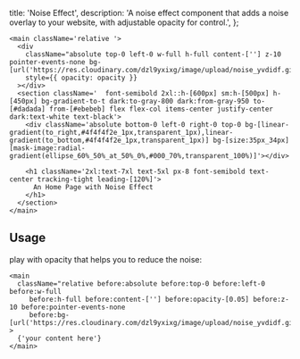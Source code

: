   title: 'Noise Effect',
  description:
    'A noise effect component that adds a noise overlay to your website, with adjustable opacity for control.',
};

<ComponentCodePreview name='noise-effect' isTab isFitheight>

```tsx
<main className='relative '>
  <div
    className="absolute top-0 left-0 w-full h-full content-[''] z-10 pointer-events-none bg-[url('https://res.cloudinary.com/dzl9yxixg/image/upload/noise_yvdidf.gif')]"
    style={{ opacity: opacity }}
  ></div>
  <section className='  font-semibold 2xl::h-[600px] sm:h-[500px] h-[450px] bg-gradient-to-t dark:to-gray-800 dark:from-gray-950 to-[#dadada] from-[#ebebeb] flex flex-col items-center justify-center dark:text-white text-black'>
    <div className='absolute bottom-0 left-0 right-0 top-0 bg-[linear-gradient(to_right,#4f4f4f2e_1px,transparent_1px),linear-gradient(to_bottom,#4f4f4f2e_1px,transparent_1px)] bg-[size:35px_34px] [mask-image:radial-gradient(ellipse_60%_50%_at_50%_0%,#000_70%,transparent_100%)]'></div>

    <h1 className='2xl:text-7xl text-5xl px-8 font-semibold text-center tracking-tight leading-[120%]'>
      An Home Page with Noise Effect
    </h1>
  </section>
</main>
```

</ComponentCodePreview>

## Usage

play with opacity that helps you to reduce the noise:

```tsx
<main
  className="relative before:absolute before:top-0 before:left-0 before:w-full
     before:h-full before:content-[''] before:opacity-[0.05] before:z-10 before:pointer-events-none
     before:bg-[url('https://res.cloudinary.com/dzl9yxixg/image/upload/noise_yvdidf.gif')]"
>
  {'your content here'}
</main>
```
